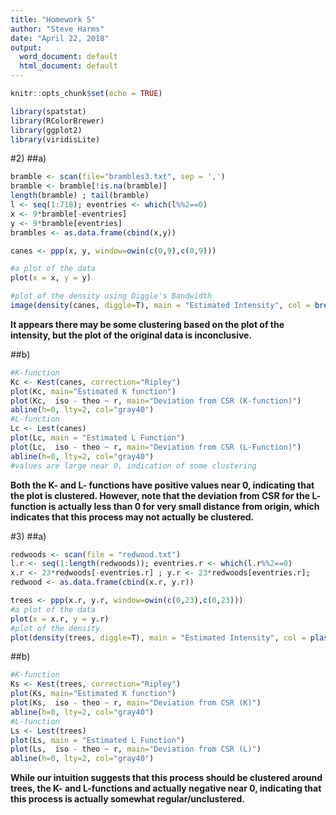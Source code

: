 ---
title: "Homework 5"
author: "Steve Harms"
date: "April 22, 2018"
output:
  word_document: default
  html_document: default
---

```{r setup, include=FALSE}
knitr::opts_chunk$set(echo = TRUE)
```
```{r, include = FALSE}
library(spatstat)
library(RColorBrewer)
library(ggplot2)
library(viridisLite)
```
#2)
##a)
```{r, include = FALSE}
bramble <- scan(file="brambles3.txt", sep = ',')
bramble <- bramble[!is.na(bramble)]
length(bramble) ; tail(bramble)
l <- seq(1:718); eventries <- which(l%%2==0)
x <- 9*bramble[-eventries]
y <- 9*bramble[eventries]
brambles <- as.data.frame(cbind(x,y))
```
```{r}
canes <- ppp(x, y, window=owin(c(0,9),c(0,9)))

#a plot of the data
plot(x = x, y = y)

#plot of the density using Diggle's Bandwidth
image(density(canes, diggle=T), main = "Estimated Intensity", col = brewer.pal(n = 9, name = "Oranges"))
```

**It appears there may be some clustering based on the plot of the intensity, but the plot of the original data is inconclusive.**

##b)
```{r}
#K-function
Kc <- Kest(canes, correction="Ripley")
plot(Kc, main="Estimated K function")
plot(Kc,  iso - theo ~ r, main="Deviation from CSR (K-function)")
abline(h=0, lty=2, col="gray40")
#L-function
Lc <- Lest(canes)
plot(Lc, main = "Estimated L Function")
plot(Lc,  iso - theo ~ r, main="Deviation from CSR (L-Function)")
abline(h=0, lty=2, col="gray40")
#values are large near 0, indication of some clustering
```

**Both the K- and L- functions have positive values near 0, indicating that the plot is clustered. However, note that the deviation  from CSR for the L- function is actually less than 0 for very small distance from origin, which indicates that this process may not actually be clustered.**

#3)
##a)
```{r, include=FALSE}
redwoods <- scan(file = "redwood.txt")
l.r <- seq(1:length(redwoods)); eventries.r <- which(l.r%%2==0)
x.r <- 23*redwoods[-eventries.r] ; y.r <- 23*redwoods[eventries.r];
redwood <- as.data.frame(cbind(x.r, y.r))
```
```{r}
trees <- ppp(x.r, y.r, window=owin(c(0,23),c(0,23)))
#a plot of the data
plot(x = x.r, y = y.r)
#plot of the density
plot(density(trees, diggle=T), main = "Estimated Intensity", col = plasma(10))
```

##b)
```{r}
#K-function
Ks <- Kest(trees, correction="Ripley")
plot(Ks, main="Estimated K function")
plot(Ks,  iso - theo ~ r, main="Deviation from CSR (K)")
abline(h=0, lty=2, col="gray40")
#L-function
Ls <- Lest(trees)
plot(Ls, main = "Estimated L Function")
plot(Ls,  iso - theo ~ r, main="Deviation from CSR (L)")
abline(h=0, lty=2, col="gray40")
```

**While our intuition suggests that this process should be clustered around trees, the K- and L-functions and actually negative near 0, indicating that this process is actually somewhat regular/unclustered.**
